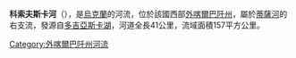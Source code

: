 {{Unreferenced|time=2015-09-22T01:35:58+00:00}}
'''科索夫斯卡河'''（{{lang-uk|Косівська}}），是[[烏克蘭|烏克蘭]]的河流，位於該國西部[[外喀爾巴阡州|外喀爾巴阡州]]，屬於[[蒂薩河|蒂薩河]]的右支流，發源自[[多吉亞斯卡湖|多吉亞斯卡湖]]，河道全長41公里，流域面積157平方公里。

{{DEFAULTSORT:Косівська (річка)}}
[[Category:外喀爾巴阡州河流|Category:外喀爾巴阡州河流]]


{{Ukraine-river-stub}}